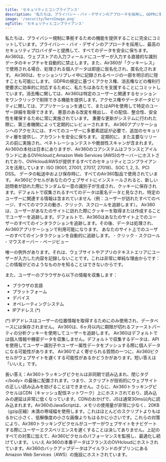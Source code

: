 ```yaml
---
title: 'セキュリティとコンプライアンス'
description: '私たちは、プライバシー・バイ・デザインのアプローチを採用し、GDPRに準拠するための機能を提供することに完全にコミットしています。また、最高のセキュリティプロバイダーと提携し、すべてのデータを安全に保ちます。'
image: '/security/heroImage.png'
ogTitle: 'セキュリティとコンプライアンス'
---
```


<BlockHeroWithImage title="プライバシーとセキュリティへのコミットメント" src='/security/heroImage.png'>
  私たちは、プライバシー規制に準拠するための機能を提供することに完全にコミットしています。プライバシー・バイ・デザインのアプローチを採用し、最高のセキュリティプロバイダーと提携して、すべてのデータを安全に保ちます。
</BlockHeroWithImage>

<BlockSection>
  <Security lang="ja" />
</BlockSection>

<BlockSection>
  <EnabledCompliance lang="ja" />
</BlockSection>

<GalleryBlocks title='Air360のプライバシー機能' dense>
  <Block title='デフォルトでのプライバシー – 最小化' icon='user-shield'>
    Air360は、ウェブストアの入力フィールドにユーザーが入力する直接的な識別データのキャプチャを自動的に禁止します。また、Air360が「クッキーレス」で使用される場合、処理される個人データは即座に仮名化され、匿名化されます。
  </Block>
  <Block title='特定データの取得制限' icon='person-sign'>
    Air360は、セッションリプレイ中に記録されるページの一部を明示的に隠すことも可能にします。
  </Block>
  <Block title='権利行使' icon='person-circle-minus'>
    GDPRの規定に基づくアクセス権、消去権などの権利行使要求に効率的に対応するために、私たちはあなたを支援することにコミットしています。消去権に関しては、Air360は特定のユーザーと関連するセッションをワンクリックで削除できる機能を提供します。アクセス権やデータポータビリティに関しては、アプリケーションを通じて、またはAPIを使用して特定のユーザー詳細を取得できます。
  </Block>
</GalleryBlocks>

<BlockSection>
  <SecureData lang="ja" />
</BlockSection>

<GalleryBlocks title='Air360のセキュリティ対策'>
  <Block title='トラッキングピクセルの監視' icon='monitor-waveform'>
    悪意のある改変を検出し、その配信、整合性、安全性を確保するために常に実施されています。
  </Block>
  <Block title='セキュリティのベストプラクティス' icon='check-to-slot'>
    重要な更新がシステムに行われた際に、第三者機関によって定期的にレビューされます。
  </Block>
  <Block title='多要素認証 (MFA)' icon='laptop-mobile'>
    Air360アプリケーションへのアクセスには、すべてのユーザーに多要素認証が必要で、追加のセキュリティ層を提供し、アカウントを安全に保ちます。
  </Block>
  <Block title='第三者によるセキュリティ監査' icon='camera-cctv'>
    定期的に、また主要なリリースの前に実施され、ペネトレーションテストや脆弱性スキャンが含まれます。
  </Block>
  <Block title='EUで処理・保存される顧客データ' icon='server'>
    Air360の本社は日本にありますが、Air360のコアシステムはフランスとアイルランドにあるOVHcloudとAmazon Web Services (AWS)のサーバーにホストされており、OVHcloud/AWSが提供するすべてのセキュリティとコンプライアンスを活用しています: ISO (9001, 27001, 27017, 27018)、SOC 1, 2, 3、PCI DSS。
  </Block>
  <Block title='最先端の暗号化技術' icon='binary-lock'>
    データの転送中および保存時に、すべてのAir360製品で使用されています。
  </Block>
</GalleryBlocks>

<BlockFeature title='よくある質問'>
  <MdxAccordion title='Air360はどのように機能しますか？'>Air360ピクセルがあなたのウェブサイトにインストールされると、新しい訪問者が訪れた際にランダムな一意の識別子が生成され、クッキーに保存されます。デフォルトで収集されるすべてのデータは匿名データと見なされ、特定のユーザーに関連する情報は含まれていません（例：ユーザーが訪れたすべてのページ、すべてのマウスの動き、クリック、スクロールを追跡します）。</MdxAccordion>
  <MdxAccordion title='Air360はどのようにユーザーを追跡しますか？'>Air360は、ユーザーがあなたのサイトに訪れた際にクッキーを取得または作成することでユーザーを追跡します。デフォルトで、Air360はあなたのサイト上でのユーザーのすべてのインタラクションを追跡します。その後、データは処理され、Air360アプリケーションで利用可能になります。</MdxAccordion>
  <MdxAccordion title='どのようなデータが収集されますか？'>
  あなたのサイト上でのユーザーのすべてのインタラクションを自動的に追跡します。
  - クリック
  - スクロール
  - マウスオーバー
  - ページビュー

唯一の例外があります。それは、ウェブサイトやアプリのテキストエリアにユーザーが入力した内容を記録しないことです。これは非常に単純な理由からです：この情報がどのようなものかを知ることはできないからです。

また、ユーザーのブラウザから以下の情報を収集します：
- ブラウザの言語
- プラットフォーム
- デバイス
- オペレーティングシステム
- IPアドレス (*)

(*) IPアドレスはユーザーの位置情報を取得するためにのみ使用され、データベースには保存されません。
</MdxAccordion>
<MdxAccordion title='どの種類のクッキーが使用されますか？'>Air360は、6ヶ月以内に期限が切れるファーストパーティの分析クッキーを使用してユーザーを追跡します。</MdxAccordion>
<MdxAccordion title='個人データを収集しますか？'>Air360はデフォルトでは個人情報や機密データを収集しません。デフォルトで収集するデータは、APIを使用してユーザー識別子やユーザー属性データをプッシュする際に個人データになる可能性があります。</MdxAccordion>
<MdxAccordion title='Air360はウェブサイトやアプリを遅くしますか？'>
Air360でよく寄せられる質問の一つに、Air360ピクセルがウェブサイトを遅くする可能性があるかどうかがあります。短い答えは「いいえ」です。

長い答え：Air360トラッキングピクセルは非同期で読み込まれ、閉じタグ &lt;/body&gt; の最後に配置されます。つまり、スクリプトが技術的にウェブサイトの正しい読み込みを妨げることはできません。さらに、Air360トラッキングピクセルはCDN（キャッシュ配信ネットワーク）上にホストされており、読み込みの遅延は非常に低くなっています。CDNのおかげで、JSは通常30ms以内に読み込まれます。Air360のJavaScriptは、メモリの使用量が非常に少なく、20KB（gzip圧縮）未満の帯域幅を使用します。これはほとんどのスクリプトよりもはるかに小さく、低解像度の小さな画像よりもはるかに小さいです。これらの対策により、Air360トラッキングピクセルがユーザーがウェブサイトをナビゲートする際にユーザーエクスペリエンスを遅くすることは決してありません。上記のすべての対策に加えて、Air360ピクセルのパフォーマンスを監視し、最適化し続けています。
</MdxAccordion>
<MdxAccordion title='Air360はデータを販売しますか？'>いいえ</MdxAccordion>
<MdxAccordion title='Air360のデータはどこに保存されていますか？（データホスティングとストレージ）'>Air360の本番データはフランスのOVHcloudにホストされています。Air360のバックアップデータはアイルランドのダブリンにあるAmazon Web Services（AWS）の施設にホストされています。</MdxAccordion>
</BlockFeature>
